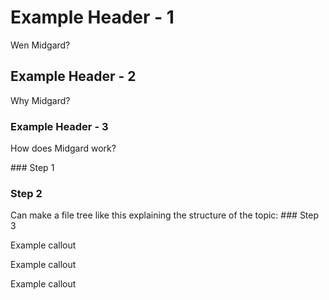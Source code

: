
# Example Header - 1

Wen Midgard?

## Example Header - 2

Why Midgard?

### Example Header - 3

How does Midgard work?

<Steps>
### Step 1

### Step 2

<Callout type="info">
Can make a file tree like this explaining the structure of the topic:

<FileTree>
  <FileTree.Folder name="validators" defaultOpen>
    <FileTree.File name="validator-1.ak" />
    <FileTree.File name="validator-2.ak" />
    <FileTree.File name="validator-3.ak" />
  </FileTree.Folder>
</FileTree>
</Callout>
### Step 3

</Steps>

<Callout type="warning">Example callout</Callout>

<Callout type="info">Example callout</Callout>

<Callout type="tip">Example callout</Callout>
